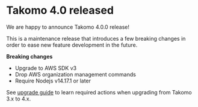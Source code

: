 # Takomo 4.0 released

We are happy to announce Takomo 4.0.0 release!

<!--truncate-->

This is a maintenance release that introduces a few breaking changes in order to ease new feature development in the future. 

**Breaking changes**

- Upgrade to AWS SDK v3
- Drop AWS organization management commands
- Require Nodejs v14.17.1 or later 

See [upgrade guide](../docs/upgrade-guide/from-3-to-4/) to learn required actions when upgrading from Takomo 3.x to 4.x.